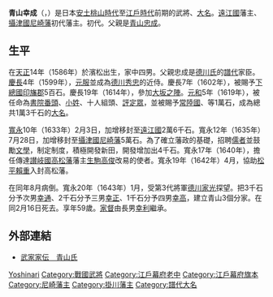 {{Infobox officeholder
| name               = 青山幸成
| image              = 
| caption            = 

| office            = [[尼崎藩|尼崎藩]]藩主
| term_start        = 1635年
| term_end          = 1643年
|predecessor        = [[戶田氏鐵|戶田氏鐵]]
| successor         = {{link-ja|青山幸利|青山幸利}}

| office1            = {{link-ja|掛川藩|掛川藩}}藩主
| term_start1        = 1633年
| term_end1          = 1635年
|predecessor1        = {{link-ja|朝倉宣正|朝倉宣正}}
| successor1         = {{link-ja|松平忠重|松平忠重}}

| office2            = [[江戶幕府|江戶幕府]][[老中|老中]]
| term_start2        = 1628年
| term_end2          = 1633年
|predecessor2        = 
| successor2         = 

| birth_name         = 	
| birth_date         = 1586年<br>（[[天正_(日本)|天正]]14年）
| birth_place        = 
| death_date         = {{death date and age|1643|4|4|1586}}<br>（[[寬永|寬永]]20年2月16日）
| death_place        = 
| module             = {{日本武士|child=yes
|時代= [[安土桃山時代|安土桃山時代]]—[[江戶時代|江戶時代]]前期
|幼名= 藤藏
|改名= 
|别名= 石之助（通稱）
|諡号= 
|神号= 
|戒名= 梅窓院殿前大府香譽淨薫大禪定門
|洗禮名= 
|墓所= [[東京都|東京都]][[港區_(東京都)|港區]][[青山_(東京都港區)|青山]]的[[長青山|長青山]][[寶樹寺|寶樹寺]][[梅窓院|梅窓院]]（[[淨土宗|淨土宗]]）<BR>[[高野山|高野山]][[金剛峯寺|金剛峯寺]][[奧之院|奧之院]]（[[高野山真言宗|高野山真言宗]]）
|朝廷官位= [[從五位下|從五位下]][[大藏少輔|大藏少輔]]
|幕府職位= 
|主君= 
|藩= [[常陸國|常陸國]]內→[[遠江國|遠江國]]{{tsl|ja|掛川藩}}主→[[攝津國|攝津國]][[尼崎藩|尼崎藩]]主
|氏族= {{tsl|ja|青山氏}}
|父= [[青山忠成|青山忠成]]
|母=[[天方通興|天方通興]]的女兒
|養父= 
|養母= 
|兄= [[青山忠次|忠次]]、[[青山忠俊|忠俊]]、[[朝比奈泰重|朝比奈泰重]]
|弟= [[天方通直|天方通直]]
|妹= [[川口近次|川口近次]]室
|正室= [[小笠原信之|小笠原信之]]的女兒
|側室= {{tsl|ja|小出氏}}、{{tsl|ja|福永氏}}
|子= '''[[青山幸利|幸利]]'''、[[青山幸通|幸通]]、[[青山幸正|幸正]]、[[青山幸高|幸高]]
|女= [[堀親昌|堀親昌]]繼室、[[水谷勝宗|水谷勝宗]]正室、[[松平信久|松平信久]]正室（後來成為[[山口重直|山口重直]]室）
|養子= 
|養女= 
 }}
}}

'''青山幸成'''（{{jpn|j=青山 幸成|kana=あおやま よしなり|rm=Aoyama Yoshinari}}，{{bd|1586年||1643年|4月4日|Aoyama Yoshinari}}）是日本[[安土桃山時代|安土桃山時代]]至[[江戶時代|江戶時代]]前期的武將、[[大名_(稱謂)|大名]]。[[遠江國|遠江國]]{{tsl|ja|掛川藩}}藩主、[[攝津國|攝津國]][[尼崎藩|尼崎藩]]初代藩主。{{tsl|ja|郡上藩}}{{tsl|ja|青山家}}初代。父親是[[青山忠成|青山忠成]]。

== 生平 ==
在[[天正_(日本)|天正]]14年（1586年）於濱松出生，家中四男。父親忠成是[[德川氏|德川氏]]的[[譜代|譜代]]家臣。[[慶長|慶長]]4年（1599年），[[元服|元服]]並成為[[德川秀忠|德川秀忠]]的近侍。慶長7年（1602年），被賜予[[下總國|下總國]][[印旛郡|印旛郡]]5百石。慶長19年（1614年），參加[[大坂之陣|大坂之陣]]。[[元和_(後水尾天皇)|元和]]5年（1619年），被任命為[[書院番頭|書院番頭]]、[[小姓|小姓]]、十人組頭、[[評定眾|評定眾]]，並被賜予[[常陸國|常陸國]]{{tsl|ja|新治郡}}、{{tsl|ja|筑波郡}}等1萬石，成為總共1萬3千石的[[大名_(稱謂)|大名]]。

[[寬永|寬永]]10年（1633年）2月3日，加增移封至[[遠江國|遠江國]]{{tsl|ja|掛川藩}}2萬6千石。寬永12年（1635年）7月28日，加增移封至[[攝津國|攝津國]][[尼崎藩|尼崎藩]]5萬石。為了確立藩政的基礎，招聘[[儒者|儒者]]並鼓勵[[文學|文學]]，制定{{tsl|ja|大庄屋}}制度，積極開發新田，開發增加出4千石。寬永17年（1640年），擔任傳達[[讃岐國|讃岐國]][[高松藩|高松藩]]藩主[[生駒高俊|生駒高俊]]改易的使者。寬永19年（1642年）4月，協助[[松平賴重|松平賴重]]入封高松藩。

在同年8月病倒。寬永20年（1643年）1月，受第3代將軍[[德川家光|德川家光]]探望。把3千石分予次男[[青山幸通|幸通]]、2千石分予三男[[青山幸正|幸正]]、1千石分予四男[[青山幸高|幸高]]，建立青山3個分家。在同2月16日死去。享年59歲。[[家督|家督]]由長男[[青山幸利|幸利]]繼承。

== 外部連結 ==
*[http://www2.harimaya.com/sengoku/html/aoyama.html 武家家伝＿青山氏] {{Wayback|url=http://www2.harimaya.com/sengoku/html/aoyama.html |date=20210312175049 }}

{{掛川藩主|青山氏||1633年—1635年}}
{{尼崎藩主|青山氏|初代|1635年—1643年}}

{{DEFAULTSORT:Aoyama Yoshinari}}
[[Category:青山氏|Yoshinari]]
[[Category:戰國武將|Category:戰國武將]]
[[Category:江戶幕府老中|Category:江戶幕府老中]]
[[Category:江戶幕府旗本|Category:江戶幕府旗本]]
[[Category:尼崎藩主|Category:尼崎藩主]]
[[Category:掛川藩主|Category:掛川藩主]]
[[Category:譜代大名|Category:譜代大名]]